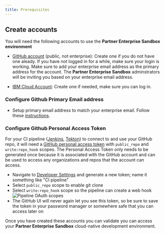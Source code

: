 ```yaml
---
title: Prerequisites
---
```


## Create accounts

You will need the following accounts to use the **Partner Enterprise
 Sandbox environment**

- [GitHub account](http://github.com) (public, not enterprise): Create one if
 you do not have one aleady. If you have not logged in for a while, make sure
  your login is working. Make sure to add your enterprise email address as
   the primary address for the account. The **Partner Enterprise Sandbox** adminstrators will be inviting you based on your enterprise email address.

- [IBM Cloud Account](https://cloud.ibm.com): Create one if needed, make sure you can log in. 

### Configure Github Primary Email address

- Setup primary email address to match your enterprise email. Follow these [instructions](https://help.github.com/en/github/setting-up-and-managing-your-github-user-account/changing-your-primary-email-address).

### Configure Github Personal Access Token
For your CI pipeline ([Jenkins](/guides/continuous-integration), [Tekton](/guides/continuous-integration-tekton)) to connect to and use your GitHub repo, it will need a [GitHub personal access token](https://help.github.com/en/github/authenticating-to-github/creating-a-personal-access-token-for-the-command-line) with `public_repo` and `write:repo_hook` scopes. The Personal Access Token only needs to be generated once because it is associated with the GitHub account and can be used to access any organizations and repos that the account can access.

  - Navigate to [Developer Settings](https://github.com/settings/tokens) and generate a new token; name it something like "CI pipeline"
  - Select `public_repo` scope to enable git clone
  - Select `write:repo_hook` scope so the pipeline can create a web hook
  ![Pipeline OAuth scopes](pipeline-scopes.png)
  - The GitHub UI will never again let you see this token, so be sure to save
   the token in your password manager or somewhere safe that you can access later on
   
   Once you have created these accounts you can validate you can access your
    **Partner Enterprise Sandbox** cloud-native development environment.
